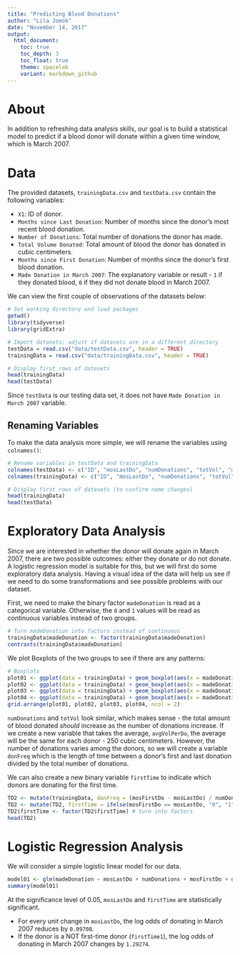 ```yaml
---
title: "Predicting Blood Donations"
author: "Lila Jomok"
date: "November 14, 2017"
output:
  html_document:
    toc: true
    toc_depth: 3
    toc_float: true
    theme: spacelab
    variant: markdown_github
---
```


# About
In addition to refreshing data analysis skills, our goal is to build a statistical model to predict if a blood donor will donate within a given time window, which is March 2007. 

# Data
The provided datasets, `trainingData.csv` and `testData.csv` contain the following variables:

- `X1`: ID of donor.
- `Months since Last Donation`: Number of months since the donor's most recent blood donation.
- `Number of Donations`: Total number of donations the donor has made.
- `Total Volume Donated`: Total amount of blood the donor has donated in cubic centimeters.
- `Months since First Donation`: Number of months since the donor's first blood donation.
- `Made Donation in March 2007`: The explanatory variable or result - `1` if they donated blood, `0` if they did not donate blood in March 2007.

We can view the first couple of observations of the datasets below:
```r
# Set working directory and load packages
getwd()
library(tidyverse)
library(gridExtra)

# Import datasets; adjust if datasets are in a different directory
testData = read.csv("data/testData.csv", header = TRUE)
trainingData = read.csv("data/trainingData.csv", header = TRUE)

# Display first rows of datasets
head(trainingData)
head(testData)
```
Since `testData` is our testing data set, it does not have `Made Donation in March 2007` variable.

## Renaming Variables
To make the data analysis more simple, we will rename the variables using `colnames()`:
```r
# Rename variables in testData and trainingData
colnames(testData) <- c("ID", "mosLastDo", "numDonations", "totVol", "mosFirstDo")
colnames(trainingData) <- c("ID", "mosLastDo", "numDonations", "totVol", "mosFirstDo", "madeDonation")

# Display first rows of datasets (to confirm name changes)
head(trainingData)
head(testData)
```

# Exploratory Data Analysis
Since we are interested in whether the donor will donate again in March 2007, there are two possible outcomes: either they donate or do not donate. A logistic regression model is suitable for this, but we will first do some exploratory data analysis. Having a visual idea of the data will help us see if we need to do some transformations and see possible problems with our dataset.

First, we need to make the binary factor `madeDonation` is read as a categorical variable. Otherwise, the `0` and `1` values will be read as continuous variables instead of two groups.  
```r
# Turn madeDonation into factors instead of continuous
trainingData$madeDonation <- factor(trainingData$madeDonation)
contrasts(trainingData$madeDonation)
```

We plot Boxplots of the two groups to see if there are any patterns:
```r
# Boxplots
plot01 <- ggplot(data = trainingData) + geom_boxplot(aes(x = madeDonation, y = numDonations)) + labs(title = "Number of Donations", subtitle = "Made Donations vs. No Donations")
plot02 <- ggplot(data = trainingData) + geom_boxplot(aes(x = madeDonation, y = totVol)) + labs(title = "Total Volume Donated", subtitle = "Made Donations vs. No Donations")
plot03 <- ggplot(data = trainingData) + geom_boxplot(aes(x = madeDonation, y = mosLastDo)) + labs(title = "Months since Last Donation", subtitle = "Made Donations vs. No Donations")
plot04 <- ggplot(data = trainingData) + geom_boxplot(aes(x = madeDonation, y = mosFirstDo)) + labs(title = "Months since First Donation", subtitle = "Made Donations vs. No Donations")
grid.arrange(plot01, plot02, plot03, plot04, ncol = 2)
```

`numDonations` and `totVol` look similar, which makes sense - the total amount of blood donated *should* increase as the number of donations increase. If we create a new variable that takes the average, `avgVolPerDo`, the average will be the same for each donor - 250 cubic centimeters. However, the number of donations varies among the donors, so we will create a variable `donFreq` which is the length of time between a donor's first and last donation divided by the total number of donations.

We can also create a new binary variable `firstTime` to indicate which donors are donating for the first time.
```r
TD2 <- mutate(trainingData, donFreq = (mosFirstDo - mosLastDo) / numDonations)
TD2 <- mutate(TD2, firstTime = ifelse(mosFirstDo == mosLastDo, "0", "1"))
TD2$firstTime <- factor(TD2$firstTime) # turn into factors
head(TD2)
```

# Logistic Regression Analysis

We will consider a simple logistic linear model for our data.
```r
model01 <- glm(madeDonation ~ mosLastDo + numDonations + mosFirstDo + donFreq + firstTime, family = binomial(link = 'logit'), data = TD2)
summary(model01)
```

At the significance level of 0.05, `mosLastDo` and `firstTime` are statistically significant.

- For every unit change in `mosLastDo`, the log odds of donating in March 2007 reduces by `0.09708`.
- If the donor is a NOT first-time donor (`firstTime1`), the log odds of donating in March 2007 changes by `1.29274`.

